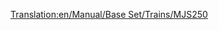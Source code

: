 [[Translation:en/Manual/Base Set/Trains/MJS250]]
{{nl/Manual/Base Set/Trains/Treinen|Naam=MJS250
|Afbeelding=[[File:en/Manual/Base Set/Trains/Mjs250.png]]
|Kosten=£9,375 ($18.750)
|Snelheid=80 km/h (50 mph)
|Gewicht=65 t
|Kracht=600 pk (448 kW)
|Onderhoudskosten=£990 ($1.980)
|Ontworpen=1955
|Levensduur=22
|Capaciteit=N/A
|Omschrijving=De MJS250 is de eerste op diesel aangedreven locomotief in [[en/Manual/Climates#sub-arctic|subarctische (EN)]] en [[en/Manual/Climates#sub-tropical|subtropische (EN)]] klimaat. Het is goedkoop, maar dit ten koste van snelheid en kracht. Raak van deze trein zo rap mogelijk af, vanaf het moment dat je over de nodige middelen beschikt. Het is echter zo dat 2 MJS250 toestellen goedkoper en krachtiger zijn dan de krachtigere [[en/Manual/Base Set/Trains/Wills 2-8-0|Wills 2-8-0 (EN)]].
|Real-life=De MJS250 lijkt op de Davenport 44t switcher.}}